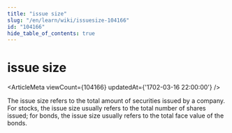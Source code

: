 ```yaml
---
title: "issue size"
slug: "/en/learn/wiki/issuesize-104166"
id: "104166"
hide_table_of_contents: true
---
```



# issue size

<ArticleMeta viewCount={104166} updatedAt={'1702-03-16 22:00:00'} />

The issue size refers to the total amount of securities issued by a company. For stocks, the issue size usually refers to the total number of shares issued; for bonds, the issue size usually refers to the total face value of the bonds.
